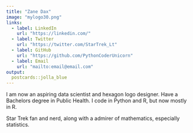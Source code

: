 ```yaml
---
title: "Zane Dax"
image: "mylogo30.png"
links:
  - label: LinkedIn
    url: "https://linkedin.com/"
  - label: Twitter
    url: "https://twitter.com/StarTrek_Lt"
  - label: GitHub
    url: "https://github.com/PythonCoderUnicorn"
  - label: Email
    url: "mailto:email@email.com"
output:
  postcards::jolla_blue
---
```

 
I am now an aspiring data scientist and 
hexagon logo designer. Have a Bachelors degree in Public Health. 
I code in Python and R, but now mostly in R. 

Star Trek fan and nerd, along with a admirer of mathematics, especially statistics.
